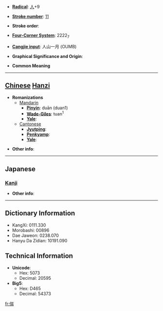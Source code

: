 * '''[[Wiktionary:Chinese radical index| Radical]]''': [[Wiktionary:Chinese radical index 人|人]]+9

* '''[[Wiktionary:Chinese total strokes index|Stroke number]]''': [[Wiktionary:Chinese total strokes index 11|11]]

* '''Stroke order''': 

* '''[[Wiktionary:Chinese four corner index|Four-Corner System]]''': 2222<sub>7</sub>

* '''[[Wiktionary:Chinese Cangjie index|Cangjie input]]''': 人山一月 (OUMB)

* '''Graphical Significance and Origin''': 

* '''Common Meaning'''

----

== [[Chinese]] [[Hanzi]] ==

* '''Romanizations'''
** [[Mandarin]]
*** '''[[Pinyin]]''': duān (duan1)
*** '''[[Wade-Giles]]''': tuan<sup>1</sup>
*** '''[[Yale]]''': 
**[[Cantonese]]
***'''[[Jyutping]]''':
***'''[[Penkyamp]]''': 
***'''[[Yale]]''': 

* '''Other info''': 

----

==Japanese==
===[[Kanji]]===
{{kanji|on readings=[[たん]] (tan)|kun readings=[[ちひさい]] (chihisai), [[すこし]] (sukoshi)}}

* '''Other info''':  

----

== Dictionary Information ==

* KangXi: 0111.330
* Morobashi: 00896
* Dae Jaweon: 0238.070
* Hanyu Da Zidian: 10191.090

== Technical Information ==

* '''Unicode''':
** Hex: 5073
** Decimal: 20595
* '''Big5''':
** Hex: D465
** Decimal: 54373

[[fr:偳]]
